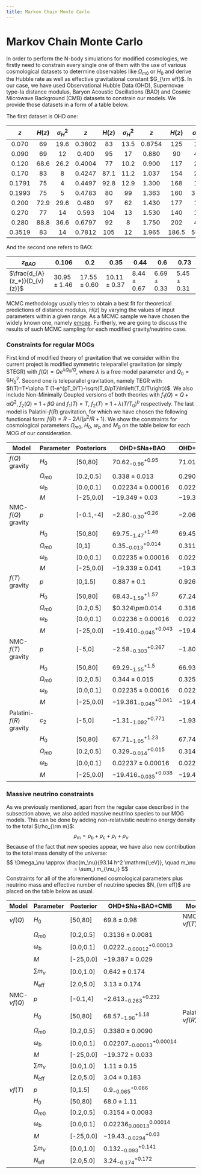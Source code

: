 ```yaml
---
title: Markov Chain Monte Carlo
---
```

# Markov Chain Monte Carlo
In order to perform the N-body simulations for modified cosmologies, we firstly need to constrain every single one of them with the use of various cosmological datasets to determine observables like $\Omega_{m0}$ or $H_0$ and derive the Hubble rate as well as effective gravitational constant $G_{\rm eff}$. In our case, we have used Observational Hubble Data (OHD), Supernovae type-Ia distance modulus, Baryon Acoustic Oscillations (BAO) and Cosmic Microwave Background (CMB) datasets to constrain our models. We provide those datasets in a form of a table below. 

The first dataset is OHD one:

| $z$  | $H(z)$   | $\sigma^2_H$ | $z$  | $H(z)$   | $\sigma^2_H$  | $z$  | $H(z)$ | $\sigma^2_H$ |
|:--------:|:------:|:------:|:--------:|:------:|:------:|:--------:|:-------:|:------:|
| $0.070$  | $69$   | $19.6$ | $0.3802$ | $83$   | $13.5$ | $0.8754$ | $125$   | $17$   |
| $0.090$  | $69$   | $12$   | $0.400$  | $95$   | $17$   | $0.880$  | $90$    | $40$   |
| $0.120$  | $68.6$ | $26.2$ | $0.4004$ | $77$   | $10.2$ | $0.900$  | $117$   | $23$   |
| $0.170$  | $83$   | $8$    | $0.4247$ | $87.1$ | $11.2$ | $1.037$  | $154$   | $20$   |
| $0.1791$ | $75$   | $4$    | $0.4497$ | $92.8$ | $12.9$ | $1.300$  | $168$   | $17$   |
| $0.1993$ | $75$   | $5$    | $0.4783$ | $80$   | $99$   | $1.363$  | $160$   | $33.6$ |
| $0.200$  | $72.9$ | $29.6$ | $0.480$  | $97$   | $62$   | $1.430$  | $177$   | $18$   |
| $0.270$  | $77$   | $14$   | $0.593$  | $104$  | $13$   | $1.530$  | $140$   | $14$   |
| $0.280$  | $88.8$ | $36.6$ | $0.6797$ | $92$   | $8$    | $1.750$  | $202$   | $40$   |
| $0.3519$ | $83$   | $14$   | $0.7812$ | $105$  | $12$   | $1.965$  | $186.5$ | $50.4$ |

And the second one refers to BAO:

| $z_{BAO}$                     | $0.106$          | $0.2$            | 0.35             | $0.44$          | $0.6$           | $0.73$          |
|-------------------------------|------------------|------------------|------------------|-----------------|-----------------|-----------------|
| $\frac{d_{A}(z_*)}{D_{v}(z)}$ | $30.95 \pm 1.46$ | $17.55 \pm 0.60$ | $10.11 \pm 0.37$ | $8.44 \pm 0.67$ | $6.69 \pm 0.33$ | $5.45 \pm 0.31$ |

MCMC methodology usually tries to obtain a best fit for theoretical predictions of distance modulus, $H(z)$ by varying the values of input parameters within a given range. As a MCMC sample we have chosen the widely known one, namely [emcee](https://emcee.readthedocs.io/en/stable/). Furtherly, we are going to discuss the results of such MCMC sampling for each modified gravity/neutrino case.

### Constraints for regular MOGs
First kind of modified theory of gravitation that we consider within the current project is modified symmetric teleparallel gravitation (or simply STEGR) with $f(Q)=Qe^{\lambda Q_0/Q}$, where $\lambda$ is a free model parameter and $Q_0=6H_0^2$. Second one is teleparallel gravitation, namely TEGR with $f(T)=T+\alpha T (1-e^{pT_0/T}-\sqrt{T_0/pT}\ln\left(T_0/T\right))$. We also include Non-Minimally Coupled versions of both theories with $f_1(Q)=Q+\alpha Q^2$, $f_2(Q)=1+\beta Q$ and $f_1(T)=T$, $f_2(T)=1+\lambda(T/T_0)^b$ respectively. The last model is Palatini-$f(R)$ gravitation, for which we have chosen the following functional form: $f(R)=R-2\Lambda/(\mu^2/R+1)$. We show the constraints for cosmological parameters $\Omega_{m0}$, $H_0$, $w_b$ and $M_B$ on the table below for each MOG of our consideration.


| Model         | Parameter        | Posteriors   | OHD+SNa+BAO     | OHD+SNa+BAO+CMB    |
|-------------------------|---------------|--------------|-----------------------------|-------------------------------|
| $f(Q)$ gravity          | $H_0$         | [50,80]   | $70.62^{+0.95}_{-0.96}$     | $71.01^{+0.42}_{-0.43}$    |
|                         | $\Omega_{m0}$ | [0.2,0.5] | $0.338\pm0.013$             | $0.290\pm 0.005$           |
|                         | $\omega_b$    | [0.0,0.1] | $0.02234\pm0.00016$         | $0.02220\pm 0.0001$        |
|                         | $M$           | [-25,0.0] | $-19.349\pm0.03$            | $-19.360\pm 0.011$         |
| NMC-$f(Q)$ gravity            | $p$           | [-0.1,-4] | $-2.80^{+0.26}_{-0.30}$     | $-2.06^{+0.19}_{-0.23}$    |
|           | $H_0$         | [50,80]   | $69.75^{+1.49}_{-1.47}$     | $69.45^{+0.963}_{-0.919}$  |
|                         | $\Omega_{m0}$ | [0,1]     | $0.35^{+0.014}_{-0.013}$    | $0.311\pm 0.0083$          |
|                         | $\omega_b$    | [0.0,0.1] | $0.02235\pm 0.00016$        | $0.02205\pm 0.0001$        |
|                         | $M$           | [-25,0.0] | $-19.339\pm 0.041$          | $-19.323\pm 0.017$         |
| $f(T)$ gravity          | $p$           | [0,1.5]   | $0.887\pm0.1$               | $0.926^{+0.054}_{-0.055}$  |
|                         | $H_0$         | [50,80]   | $68.43^{+1.57}_{-1.59}$     | $67.24\pm0.84$             |
|                         | $\Omega_{m0}$ | [0.2,0.5] | $0.324\pm0.014              | $0.316\pm 0.008$           |
|                         | $\omega_b$    | [0.0,0.1] | $0.02236\pm0.00016$         | $0.0224\pm 0.00011$        |
|                         | $M$           | [-25,0.0] | $-19.410^{+0.043}_{-0.045}$ | $-19.455\pm 0.018$         |
| NMC-$f(T)$ gravity      | $p$           | [-5,0]    | $-2.58^{+0.267}_{-0.303}$   | $-1.80^{+0.122}_{-0.128}$ |
|           | $H_0$         | [50,80]   | $69.29^{+1.5}_{-1.55}$     | $66.93^{+0.832}_{-0.842}$  |
|                         | $\Omega_{m0}$ | [0.2,0.5] | $0.344\pm 0.015$            | $0.325\pm 0.008$           |
|                         | $\omega_b$    | [0.0,0.1] | $0.02235\pm 0.00016$        | $0.02227\pm 0.0001$        |
|                         | $M$           | [-25,0.0] | $-19.361^{+0.041}_{-0.045}$ | $-19.408\pm 0.02$          |
| Palatini-$f(R)$ gravity | $c_2$         | [-5,0]    | $-1.31^{+0.771}_{-1.092}$   | $-1.93^{+0.789}_{-0.722}$  |
|                         | $H_0$         | [50,80]   | $67.71^{+1.23}_{-1.05}$    | $67.74^{+0.43}_{-0.4}$     |
|                         | $\Omega_{m0}$ | [0.2,0.5] | $0.329^{+0.015}_{-0.014}$   | $0.314\pm 0.0053$          |
|                         | $\omega_b$    | [0.0,0.1] | $0.02237\pm 0.00016$        | $0.02233\pm 0.0001$        |
|                         | $M$           | [-25,0.0] | $-19.416^{+0.038}_{-0.035}$ | $-19.419\pm 0.011$         |

### Massive neutrino constraints
As we previously mentioned, apart from the regular case described in the subsection above, we also added massive neutrino species to our MOG models. This can be done by adding non-relativistic neutrino energy density to the total $\rho_{\rm m}$:
$$
    \rho_{\mathrm{m}} = \rho_{\mathrm{b}}+\rho_{\mathrm{c}}+\rho_{\mathrm{r}}+\rho_\nu
$$
Because of the fact that new species appear, we have also new contribution to the total mass density of the universe:
$$
    \Omega_\nu \approx \frac{m_\nu}{93.14 h^2 \mathrm{\;eV}}, \quad m_\nu = \sum_i m_{\nu_i}
$$
Constraints for all of the aforementioned cosmological parameters plus neutrino mass and effective number of neutrino species $N_{\rm eff}$ are placed on the table below as usual.


| Model          | Parameter          | Posterior | OHD+SNa+BAO+CMB                 | Model               | Parameter          | Posterior | OHD+SNa+BAO+CMB                 |
|----------------|--------------------|-----------|---------------------------------|---------------------|--------------------|-----------|---------------------------------|
| $\nu f(Q)$     | $H_0$              | [50,80]   | $69.8\pm 0.98$                  | NMC-$\nu f(T)$      | $p$                | [-5,0]    | $-2.33^{+0.22}_{-0.245}$        |
|                | $\Omega_{m0}$      | [0.2,0.5] | $0.3136\pm 0.0081$              |                     | $H_0$              | [50,80]   | $69.21^{+1.16}_{-1.18}$         |
|                | $\omega_b$         | [0.0,0.1] | $0.0222^{+0.00013}_{-0.00012}$  |                     | $\Omega_{m0}$      | [0.2,0.5] | $0.3321\pm 0.0085$              |
|                | $M$                | [-25,0.0] | $-19.387\pm 0.029$              |                     | $\omega_b$         | [0.0,0.1] | $0.02215^{+0.00012}_{-0.00013}$ |
|                | $\sum m_\nu$       | [0.0,1.0] | $0.642\pm 0.174$                |                     | $M$                | [-25,0.0] | $-19.389^{+0.031}_{-0.032}$     |
|                | $N_{\mathrm{eff}}$ | [2.0,5.0] | $3.13\pm 0.174$                 |                     | $\sum m_\nu$       | [0.0,1.0] | $0.8^{+0.18}_{-0.16}$           |
| NMC-$\nu f(Q)$ | $p$                | [-0.1,4]  | $-2.613^{+0.232}_{-0.263}$      |                     | $N_{\mathrm{eff}}$ | [2.0,5.0] | $3.08\pm 0.18$                  |
|                | $H_0$              | [50,80]   | $68.57^{+1.18}_{-1.96}$         | Palatini-$\nu f(R)$ | $c_2$              | [-5,5]    | $-1.6^{+0.841}_{-0.948}$        |
|                | $\Omega_{m0}$      | [0.2,0.5] | $0.3380\pm 0.0090$              |                     | $H_0$              | [50,80]   | $67.9^{+0.97}_{-0.96}$          |
|                | $\omega_b$         | [0.0,0.1] | $0.02207^{+0.00014}_{-0.00013}$ |                     | $\Omega_{m0}$      | [0.2,0.5] | $0.3222\pm 0.0083$              |
|                | $M$                | [-25,0.0] | $-19.372\pm 0.033$              |                     | $\omega_b$         | [0.0,0.1] | $0.02227\pm 0.00013$            |
|                | $\sum m_\nu$       | [0.0,1.0] | $1.11\pm 0.15$                  |                     | $M$                | [-25,0.0] | $-19.412\pm 0.029$              |
|                | $N_{\mathrm{eff}}$ | [2.0,5.0] | $3.04\pm 0.183$                 |                     | $\sum m_\nu$       | [0.0,1.0] | $0.355^{+0.151}_{-0.144}$       |
| $\nu f(T)$     | $p$                | [0,1.5]   | $0.9^{+0.066}_{-0.065}$         |                     | $N_{\mathrm{eff}}$ | [2.0,5.0] | $3.154^{+0.177}_{-0.174}$       |
|                | $H_0$              | [50,80]   | $68.0\pm 1.11$                  |                     |                    |           |                                 |
|                | $\Omega_{m0}$      | [0.2,0.5] | $0.3154\pm 0.0083$              |                     |                    |           |                                 |
|                | $\omega_b$         | [0.0,0.1] | $0.02236^{0.00014}_{0.00013}$   |                     |                    |           |                                 |
|                | $M$                | [-25,0.0] | $-19.43^{+0.03}_{-0.0294}$      |                     |                    |           |                                 |
|                | $\sum m_\nu$       | [0.0,1.0] | $0.132^{+0.141}_{-0.093}$       |                     |                    |           |                                 |
|                | $N_{\mathrm{eff}}$ | [2.0,5.0] | $3.24^{+0.172}_{-0.174}$        |                     |                    |           |                                 |
